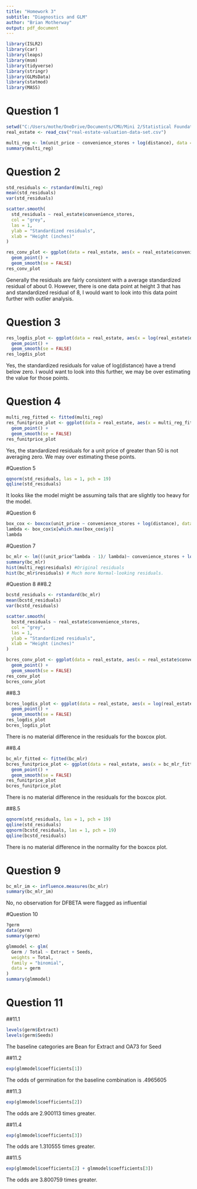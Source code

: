 ```yaml
---
title: "Homework 3"
subtitle: "Diagnostics and GLM"
author: "Brian Motherway"
output: pdf_document
---
```


```r
library(ISLR2)
library(car)
library(leaps)
library(msm)
library(tidyverse)
library(stringr)
library(GLMsData)
library(statmod)
library(MASS)
```

# Question 1
```r
setwd("C:/Users/mothe/OneDrive/Documents/CMU/Mini 2/Statistical Foundations of Business Analytics/Data")
real_estate <- read_csv("real-estate-valuation-data-set.csv")

multi_reg <- lm(unit_price ~ convenience_stores + log(distance), data = real_estate)
summary(multi_reg)
```

# Question 2
```r
std_residuals <- rstandard(multi_reg)
mean(std_residuals)
var(std_residuals)

scatter.smooth(
  std_residuals ~ real_estate$convenience_stores,
  col = "grey",
  las = 1,
  ylab = "Standardized residuals",
  xlab = "Height (inches)"
)

res_conv_plot <- ggplot(data = real_estate, aes(x = real_estate$convenience_stores, y = std_residuals)) +
  geom_point() +
  geom_smooth(se = FALSE)
res_conv_plot
```
Generally the residuals are fairly consistent with a average standardized residual of about 0. However, there is one data point at height 3 that has and standardized residual of 8, I would want to look into this data point further with outlier analysis.

# Question 3
```r
res_logdis_plot <- ggplot(data = real_estate, aes(x = log(real_estate$distance), y = std_residuals)) +
  geom_point() +
  geom_smooth(se = FALSE)
res_logdis_plot
```
Yes, the standardized residuals for value of log(distance) have a trend below zero. I would want to look into this further, we may be over estimating the value for those points.

# Question 4
```r
multi_reg_fitted <- fitted(multi_reg)
res_funitprice_plot <- ggplot(data = real_estate, aes(x = multi_reg_fitted, y = std_residuals)) +
  geom_point() +
  geom_smooth(se = FALSE)
res_funitprice_plot 
```
Yes, the standardized residuals for a unit price of greater than 50 is not averaging zero. We may over estimating these points.

#Question 5
```r
qqnorm(std_residuals, las = 1, pch = 19)
qqline(std_residuals)
```
It looks like the model might be assuming tails that are slightly too heavy for the model.

#Question 6
```r
box_cox <- boxcox(unit_price ~ convenience_stores + log(distance), data = real_estate)
lambda <- box_cox$x[which.max(box_cox$y)] 
lambda
```
#Question 7 
```r
bc_mlr <- lm(((unit_price^lambda - 1)/ lambda)~ convenience_stores + log(distance),  data = real_estate)
summary(bc_mlr)
hist(multi_reg$residuals) #Original residuals
hist(bc_mlr$residuals) # Much more Normal-looking residuals.
```
#Question 8
##8.2
```r
bcstd_residuals <- rstandard(bc_mlr)
mean(bcstd_residuals)
var(bcstd_residuals)

scatter.smooth(
  bcstd_residuals ~ real_estate$convenience_stores,
  col = "grey",
  las = 1,
  ylab = "Standardized residuals",
  xlab = "Height (inches)"
)

bcres_conv_plot <- ggplot(data = real_estate, aes(x = real_estate$convenience_stores, y = bcstd_residuals)) +
  geom_point() +
  geom_smooth(se = FALSE)
res_conv_plot
bcres_conv_plot
```
##8.3
```r
bcres_logdis_plot <- ggplot(data = real_estate, aes(x = log(real_estate$distance), y = bcstd_residuals)) +
  geom_point() +
  geom_smooth(se = FALSE)
res_logdis_plot
bcres_logdis_plot
```
There is no material difference in the residuals for the boxcox plot.

##8.4
```r
bc_mlr_fitted <- fitted(bc_mlr)
bcres_funitprice_plot <- ggplot(data = real_estate, aes(x = bc_mlr_fitted, y = bcstd_residuals)) +
  geom_point() +
  geom_smooth(se = FALSE)
res_funitprice_plot 
bcres_funitprice_plot
```
There is no material difference in the residuals for the boxcox plot.

##8.5
```r
qqnorm(std_residuals, las = 1, pch = 19)
qqline(std_residuals)
qqnorm(bcstd_residuals, las = 1, pch = 19)
qqline(bcstd_residuals)
```
There is no material difference in the normality for the boxcox plot.

# Question 9
```r
bc_mlr_im <- influence.measures(bc_mlr)
summary(bc_mlr_im)
```
No, no observation for DFBETA were flagged as influential

#Question 10
```r
?germ
data(germ)
summary(germ)

glmmodel <- glm(
  Germ / Total ~ Extract + Seeds,
  weights = Total,
  family = "binomial",
  data = germ
)
summary(glmmodel)
```
# Question 11

##11.1
```r
levels(germ$Extract)
levels(germ$Seeds)
```
The baseline categories are Bean for Extract and OA73 for Seed

##11.2
```r
exp(glmmodel$coefficients[1])
```
The odds of germination for the baseline combination is .4965605

##11.3
```r
exp(glmmodel$coefficients[2])
```
The odds are 2.900113 times greater.

##11.4
```r
exp(glmmodel$coefficients[3])
```
The odds are 1.310555 times greater.

##11.5
```r
exp(glmmodel$coefficients[2] + glmmodel$coefficients[3])
```
The odds are 3.800759 times greater.

